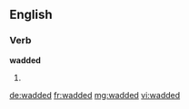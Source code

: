==English==

===Verb===
'''wadded'''

# {{past of|wad}}

[[de:wadded]]
[[fr:wadded]]
[[mg:wadded]]
[[vi:wadded]]